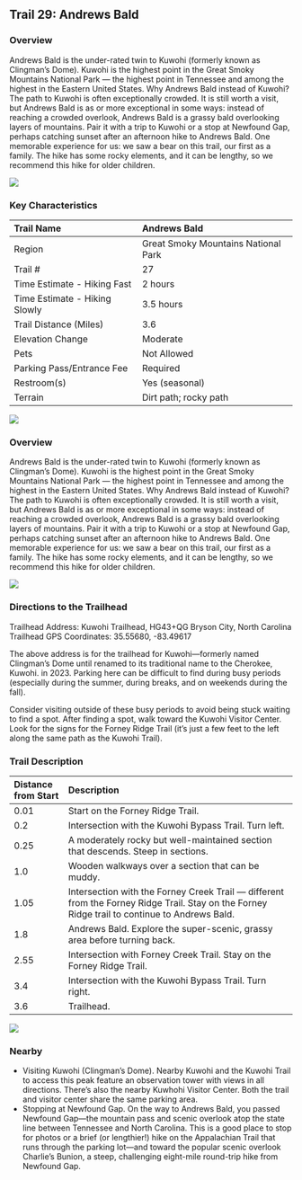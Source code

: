 ## Trail 29: Andrews Bald

### Overview

Andrews Bald is the under-rated twin to Kuwohi (formerly known as Clingman's Dome). Kuwohi is the highest point in the Great Smoky Mountains National Park --- the highest point in Tennessee and among the highest in the Eastern United States. Why Andrews Bald instead of Kuwohi? The path to Kuwohi is often exceptionally crowded. It is still worth a visit, but Andrews Bald is as or more exceptional in some ways: instead of reaching a crowded overlook, Andrews Bald is a grassy bald overlooking layers of mountains. Pair it with a trip to Kuwohi or a stop at Newfound Gap, perhaps catching sunset after an afternoon hike to Andrews Bald. One memorable experience for us: we saw a bear on this trail, our first as a family. The hike has some rocky elements, and it can be lengthy, so we recommend this hike for older children.

![](img/trail-29-figure-01.jpg)


### Key Characteristics

| Trail Name                    | Andrews Bald                        |
|:------------------------------|:------------------------------------|
| Region                        | Great Smoky Mountains National Park |
| Trail \#                      | 27                                  |
| Time Estimate - Hiking Fast   | 2 hours                             |
| Time Estimate - Hiking Slowly | 3.5 hours                           |
| Trail Distance (Miles)        | 3.6                                 |
| Elevation Change              | Moderate                            |
| Pets                          | Not Allowed                         |
| Parking Pass/Entrance Fee     | Required                            |
| Restroom(s)                   | Yes (seasonal)                      |
| Terrain                       | Dirt path; rocky path               |

![](maps/trail-29-map.jpeg)

### Overview

Andrews Bald is the under-rated twin to Kuwohi (formerly known as Clingman's Dome). Kuwohi is the highest point in the Great Smoky Mountains National Park --- the highest point in Tennessee and among the highest in the Eastern United States. Why Andrews Bald instead of Kuwohi? The path to Kuwohi is often exceptionally crowded. It is still worth a visit, but Andrews Bald is as or more exceptional in some ways: instead of reaching a crowded overlook, Andrews Bald is a grassy bald overlooking layers of mountains. Pair it with a trip to Kuwohi or a stop at Newfound Gap, perhaps catching sunset after an afternoon hike to Andrews Bald. One memorable experience for us: we saw a bear on this trail, our first as a family. The hike has some rocky elements, and it can be lengthy, so we recommend this hike for older children.

![](img/trail-29-figure-01.jpg)

### Directions to the Trailhead

Trailhead Address: Kuwohi Trailhead, HG43+QG Bryson City, North Carolina
Trailhead GPS Coordinates: 35.55680, -83.49617

The above address is for the trailhead for Kuwohi---formerly named Clingman's Dome until renamed to its traditional name to the Cherokee, Kuwohi. in 2023. Parking here can be difficult to find during busy periods (especially during the summer, during breaks, and on weekends during the fall).

Consider visiting outside of these busy periods to avoid being stuck waiting to find a spot. After finding a spot, walk toward the Kuwohi Visitor Center. Look for the signs for the Forney Ridge Trail (it's just a few feet to the left along the same path as the Kuwohi Trail).

### Trail Description

| Distance from Start | Description                                                                                                                                     |
|:-------------|:--------------------------------------------------------|
| 0.01                | Start on the Forney Ridge Trail.                                                                                                                |
| 0.2                 | Intersection with the Kuwohi Bypass Trail. Turn left.                                                                                           |
| 0.25                | A moderately rocky but well-maintained section that descends. Steep in sections.                                                                |
| 1.0                 | Wooden walkways over a section that can be muddy.                                                                                               |
| 1.05                | Intersection with the Forney Creek Trail --- different from the Forney Ridge Trail. Stay on the Forney Ridge trail to continue to Andrews Bald. |
| 1.8                 | Andrews Bald. Explore the super-scenic, grassy area before turning back.                                                                        |
| 2.55                | Intersection with Forney Creek Trail. Stay on the Forney Ridge Trail.                                                                           |
| 3.4                 | Intersection with the Kuwohi Bypass Trail. Turn right.                                                                                          |
| 3.6                 | Trailhead.                                                                                                                                      |

![](img/trail-29-figure-02.jpg)

### Nearby

-   Visiting Kuwohi (Clingman's Dome). Nearby Kuwohi and the Kuwohi Trail to access this peak feature an observation tower with views in all directions. There's also the nearby Kuwhohi Visitor Center. Both the trail and visitor center share the same parking area.
-   Stopping at Newfound Gap. On the way to Andrews Bald, you passed Newfound Gap---the mountain pass and scenic overlook atop the state line between Tennessee and North Carolina. This is a good place to stop for photos or a brief (or lengthier!) hike on the Appalachian Trail that runs through the parking lot---and toward the popular scenic overlook Charlie's Bunion, a steep, challenging eight-mile round-trip hike from Newfound Gap.
